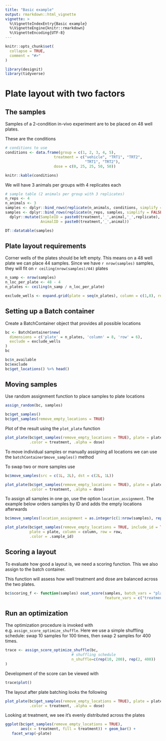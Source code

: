 ```yaml
---
title: "Basic example"
output: rmarkdown::html_vignette
vignette: >
  %\VignetteIndexEntry{Basic example}
  %\VignetteEngine{knitr::rmarkdown}
  %\VignetteEncoding{UTF-8}
---
```


```r
knitr::opts_chunk$set(
  collapse = TRUE,
  comment = "#>"
)
```

```r
library(designit)
library(tidyverse)
```

<!-- ## Example 1 -->

<!-- This is a basic example: -->

<!-- ```{r example1} -->
<!-- anno <- tribble( -->
<!--   ~Cell,         ~Trt, ~Type, ~Rep, -->
<!--    "WT",    "treated",   "A",    1, -->
<!--    "WT",    "treated",   "A",    2,   -->
<!--    "WT", "nontreated",   "A",    1, -->
<!--    "WT", "nontreated",   "A",    2, -->
<!--    "WT",    "control",   "A",    1, -->
<!--    "WT",    "control",   "A",    2, -->
<!--    "WT",    "treated",   "B",    1, -->
<!--    "WT",    "treated",   "B",    2,   -->
<!--    "WT", "nontreated",   "B",    1, -->
<!--    "WT", "nontreated",   "B",    2, -->
<!--    "WT",    "control",   "A",    1, -->
<!--    "WT",    "control",   "A",    2, -->
<!--    "KO",    "treated",   "A",    1, -->
<!--    "KO",    "treated",   "A",    2,   -->
<!--    "KO", "nontreated",   "A",    1, -->
<!--    "KO", "nontreated",   "A",    2, -->
<!--    "KO",    "treated",   "B",    1, -->
<!--    "KO",    "treated",   "B",    2,   -->
<!--    "KO", "nontreated",   "B",    1, -->
<!--    "KO", "nontreated",   "B",    2,   -->
<!-- ) -->
<!-- ``` -->


# Plate layout with two factors

## The samples

Samples of a 2-condition in-vivo experiment are to be
placed on 48 well plates.

These are the conditions

```r

# conditions to use
conditions <- data.frame(group = c(1, 2, 3, 4, 5),
                      treatment = c("vehicle", "TRT1", "TRT2",
                                    "TRT1", "TRT2"),
                      dose = c(0, 25, 25, 50, 50))

knitr::kable(conditions)
```

We will have 3 animals per groups with 4 replicates each

```r
# sample table (2 animals per group with 3 replicates)
n_reps <- 4
n_animals <- 3
samples <- dplyr::bind_rows(replicate(n_animals, conditions, simplify = FALSE), .id = 'animal') 
samples <- dplyr::bind_rows(replicate(n_reps, samples, simplify = FALSE), .id = 'replicate') %>%
  dplyr::mutate(SampleID = paste0(treatment,'_',animal,'_',replicate),
                AnimalID = paste0(treatment,'_',animal))

DT::datatable(samples)
```
## Plate layout requirements

Corner wells of the plates should be left empty.
This means on a 48 well plate we can place 44 samples.
Since we have `r nrow(samples)` samples, they will fit on
`r ceiling(nrow(samples)/44)` plates

```r
n_samp <- nrow(samples)
n_loc_per_plate <- 48 - 4
n_plates <- ceiling(n_samp / n_loc_per_plate)

exclude_wells <- expand.grid(plate = seq(n_plates), column = c(1,8), row = c(1,6))
```

## Setting up a Batch container

Create a BatchContainer object that provides all possible locations

```r
bc <- BatchContainer$new(
  dimensions = c('plate' = n_plates, 'column' = 8, 'row' = 6),
  exclude = exclude_wells
)
bc

bc$n_available
bc$exclude
bc$get_locations() %>% head()
```

## Moving samples

Use random assignment function to place samples to plate locations

```r
assign_random(bc, samples)

bc$get_samples()
bc$get_samples(remove_empty_locations = TRUE)

```


Plot of the result using the `plot_plate` function

```r
plot_plate(bc$get_samples(remove_empty_locations = TRUE), plate = plate, column = column, row = row,
           .color = treatment, .alpha = dose)

```

To move individual samples or manually assigning all locations we can use the 
`batchContainer$move_samples()` method

To swap two or more samples use
```r
bc$move_samples(src = c(1L, 2L), dst = c(2L, 1L))

plot_plate(bc$get_samples(remove_empty_locations = TRUE), plate = plate, column = column, row = row,
           .color = treatment, .alpha = dose)
```

To assign all samples in one go, use the option `location_assignment`.
The example below orders samples by ID and adds the empty locations afterwards
```r
bc$move_samples(location_assignment = as.integer(c(1:nrow(samples), rep(NA, (bc$n_available - nrow(samples))))))

plot_plate(bc$get_samples(remove_empty_locations = TRUE, include_id = TRUE), 
           plate = plate, column = column, row = row,
           .color = .sample_id)
```

## Scoring a layout

To evaluate how good a layout is, we need a scoring function. 
This we also assign to the batch container.

This function will assess how well treatment 
and dose are balanced across the two plates.

```r
bc$scoring_f <- function(samples) osat_score(samples, batch_vars = "plate", 
                                             feature_vars = c("treatment", "dose"))$score
```

## Run an optimization

The optimization procedure is invoked with e.g. `assign_score_optimize_shuffle`.
Here we use a simple shuffling schedule: 
swap 10 samples for 100 times, then swap 2 samples for 400 times.

```r
trace <- assign_score_optimize_shuffle(bc,
                              # shuffling schedule
                              n_shuffle=c(rep(10, 200), rep(2, 400))
)
```

Development of the score can be viewed with

```r
trace$plot()
```


The layout after plate batching looks the following

```r
plot_plate(bc$get_samples(remove_empty_locations = TRUE), plate = plate, column = column, row = row,
           .color = treatment, .alpha = dose)
```

Looking at treatment, we see it's evenly distributed across the plates

```r
ggplot(bc$get_samples(remove_empty_locations = TRUE),
       aes(x = treatment, fill = treatment)) + geom_bar() +  
   facet_wrap(~plate)
```
